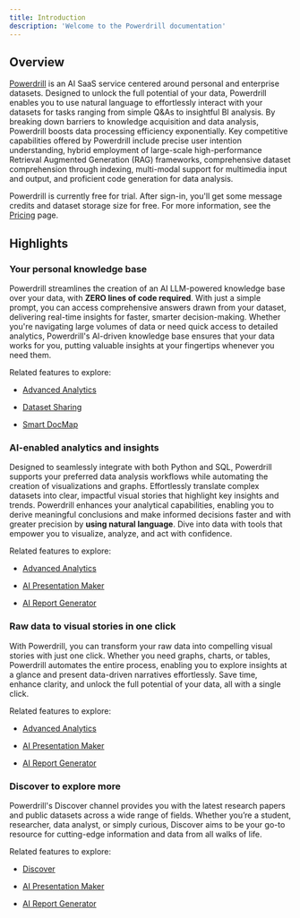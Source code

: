 ```yaml
---
title: Introduction
description: 'Welcome to the Powerdrill documentation'
---
```


## Overview

[Powerdrill](https://powerdrill.ai/) is an AI SaaS service centered around personal and enterprise datasets. Designed to unlock the full potential of your data, Powerdrill enables you to use natural language to effortlessly interact with your datasets for tasks ranging from simple Q&As to insightful BI analysis. By breaking down barriers to knowledge acquisition and data analysis, Powerdrill boosts data processing efficiency exponentially. Key competitive capabilities offered by Powerdrill include precise user intention understanding, hybrid employment of large-scale high-performance Retrieval Augmented Generation (RAG) frameworks, comprehensive dataset comprehension through indexing, multi-modal support for multimedia input and output, and proficient code generation for data analysis.

Powerdrill is currently free for trial. After sign-in, you'll get some message credits and dataset storage size for free. For more information, see the [Pricing](https://powerdrill.ai/pricing) page.



## Highlights

### Your personal knowledge base

Powerdrill streamlines the creation of an AI LLM-powered knowledge base over your data, with **ZERO lines of code required**. With just a simple prompt, you can access comprehensive answers drawn from your dataset, delivering real-time insights for faster, smarter decision-making. Whether you're navigating large volumes of data or need quick access to detailed analytics, Powerdrill's AI-driven knowledge base ensures that your data works for you, putting valuable insights at your fingertips whenever you need them.

Related features to explore:

- [Advanced Analytics](features/advanced-analytics)

- [Dataset Sharing](features/dataset-sharing)

- [Smart DocMap](features/smart-docmap)



### AI-enabled analytics and insights

Designed to seamlessly integrate with both Python and SQL, Powerdrill supports your preferred data analysis workflows while automating the creation of visualizations and graphs. Effortlessly translate complex datasets into clear, impactful visual stories that highlight key insights and trends. Powerdrill enhances your analytical capabilities, enabling you to derive meaningful conclusions and make informed decisions faster and with greater precision by **using natural language**. Dive into data with tools that empower you to visualize, analyze, and act with confidence.


Related features to explore:

- [Advanced Analytics](features/advanced-analytics)

- [AI Presentation Maker](features/ai-presentation)

- [AI Report Generator](features/ai-data-reports)


### Raw data to visual stories in one click

With Powerdrill, you can transform your raw data into compelling visual stories with just one click. Whether you need graphs, charts, or tables, Powerdrill automates the entire process, enabling you to explore insights at a glance and present data-driven narratives effortlessly. Save time, enhance clarity, and unlock the full potential of your data, all with a single click.


Related features to explore:

- [Advanced Analytics](features/advanced-analytics)

- [AI Presentation Maker](features/ai-presentation)

- [AI Report Generator](features/ai-data-reports)


### Discover to explore more

Powerdrill's Discover channel provides you with the latest research papers and public datasets across a wide range of fields. Whether you’re a student, researcher, data analyst, or simply curious, Discover aims to be your go-to resource for cutting-edge information and data from all walks of life.



Related features to explore:

- [Discover](features/discover)

- [AI Presentation Maker](features/ai-presentation)

- [AI Report Generator](features/ai-data-reports)
